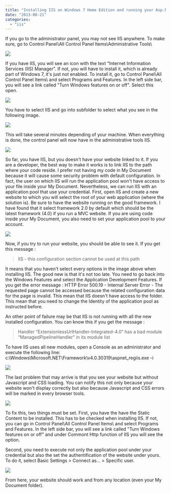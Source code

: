 ```yaml
---
title: "Installing IIS on Windows 7 Home Edition and running your Asp.Net MVC application"
date: "2013-08-21"
categories: 
  - "iis"
---
```


If you go to the administrator panel, you may not see IIS anywhere. To make sure, go to Control Panel\\All Control Panel Items\\Administrative Tools\\

![](images/iisCongifurationPanel-400x67.png)

If you have IIS, you will see an icon with the text "Internet Information Services (IIS) Manager". If not, you will have to install it, which is already part of Windows 7, it's just not enabled. To install it, go to Control Panel\\All Control Panel Items\\ and select Programs and Features. In the left side bar, you will see a link called "Turn Windows features on or off". Select this open.

![](images/turningOnFeatureWindows-400x102.png)

You have to select IIS and go into subfolder to select what you see in the following image.

![](images/IISFeatures-326x400.png)

This will take several minutes depending of your machine. When everything is done, the control panel will now have in the administrative tools IIS.

![](images/iisOpen-400x320.png)

So far, you have IIS, but you doesn't have your website linked to it. If you are a developer, the best way to make it works is to link IIS to the path where your code reside. I prefer not having my code in My Document because it will cause some security problem with default configuration. In fact, the user on which IIS will run the application pool won't have access to your file inside your My Document. Nevertheless, we can run IIS with an application pool that use your credential. First, open IIS and create a new website to which you will select the root of your web application (where the solution is). Be sure to have the website running on the good framework. I have found that it select framework 2.0 by default which should be the latest framework (4.0) if you run a MVC website. If you are using code inside your My Document, you also need to set your application pool to your account.

![](images/identityAppPool-400x316.png)

Now, if you try to run your website, you should be able to see it. If you get this message :

> IIS - this configuration section cannot be used at this path

It means that you haven't select every options in the image above when installing IIS. The good new is that it's not too late. You need to go back into the Windows Features and select the Application Development Features. If you get the error message : HTTP Error 500.19 - Internal Server Error - The requested page cannot be accessed because the related configuration data for the page is invalid. This mean that IIS doesn't have access to the folder. This mean that you need to change the Identity of the application pool as instructed before.

An other point of failure may be that IIS is not running with all the new installed configuration. You can know this if you get the message :

> Handler “ExtensionlessUrlHandler-Integrated-4.0” has a bad module “ManagedPipelineHandler” in its module list

To have IIS uses all new modules, open a Console as an administrator and execute the following line: c:\\Windows\\Microsoft.NET\\Framework\\v4.0.30319\\aspnet_regiis.exe -i

![](images/aspnetiisreg-400x100.png)

The last problem that may arrive is that you see your website but without Javascript and CSS loading. You can notify this not only because your website won't display correctly but also because Javascript and CSS errors will be marked in every browser tools.

![](images/websiteCssJsErrorAuthorization-400x214.png)

To fix this, two things must be set. First, you have the have the Static Content to be installed. This has to be checked when installing IIS. If not, you can go in Control Panel\\All Control Panel Items\\ and select Programs and Features. In the left side bar, you will see a link called "Turn Windows features on or off" and under Commont Http function of IIS you will see the option.

Second, you need to execute not only the application pool under your credential but also the set the authentification of the website under yours. To do it, select Basic Settings > Connect as... > Specific user.

![](images/connectas-400x226.png)

From here, your website should work and from any location (even your My Document folder).
